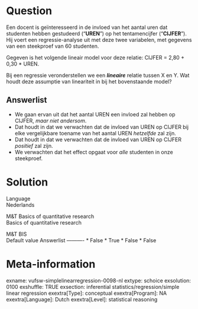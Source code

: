 Question
========
Een docent is geïnteresseerd in de invloed van het aantal uren dat
studenten hebben gestudeerd ("**UREN**") op het tentamencijfer
("**CIJFER**"). Hij voert een regressie-analyse uit met deze twee
variabelen, met gegevens van een steekproef van 60 studenten.  
  
Gegeven is het volgende lineair model voor deze relatie: CIJFER = 2,80 +
0,30 \* UREN.  
  
Bij een regressie veronderstellen we een ***lineaire*** relatie tussen X
en Y. Wat houdt deze assumptie van lineariteit in bij het bovenstaande
model?

Answerlist
----------
* We gaan ervan uit dat het aantal UREN een invloed zal hebben op CIJFER,
  *maar niet andersom*.
* Dat houdt in dat we verwachten dat de invloed van UREN op CIJFER bij
  elke vergelijkbare toename van het aantal UREN *hetzelfde* zal zijn.
* Dat houdt in dat we verwachten dat de invloed van UREN op CIJFER
  *positief* zal zijn.
* We verwachten dat het effect opgaat voor *alle* studenten in onze
  steekproef.

Solution
========











Language  
Nederlands

M&T Basics of quantitative research  
Basics of quantitative research

M&T BIS  
Default value
Answerlist
----------
* False
* True
* False
* False

Meta-information
================
exname: vufsw-simplelinearregression-0098-nl
extype: schoice
exsolution: 0100
exshuffle: TRUE
exsection: inferential statistics/regression/simple linear regression
exextra[Type]: conceptual
exextra[Program]: NA
exextra[Language]: Dutch
exextra[Level]: statistical reasoning

